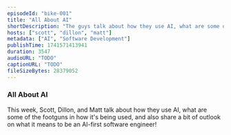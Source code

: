 ```yaml
---
episodeId: "bike-001"
title: "All About AI"
shortDescription: "The guys talk about how they use AI, what are some of the footguns in how it's being used, and also share a bit of outlook on what it means to be an AI-first software engineer!"
hosts: ["scott", "dillon", "matt"]
metadata: ["AI", "Software Development"]
publishTime: 1741571413941
duration: 3547
audioURL: "TODO"
captionURL: "TODO"
fileSizeBytes: 28379052
---
```



### All About AI

This week, <Anchor href={hosts.scott.socials.website}>Scott</Anchor>, <Anchor href={hosts.dillon.socials.website}>Dillon</Anchor>, and <Anchor href={hosts.matt.socials.website}>Matt</Anchor> talk about how they use AI, what are some of the footguns in how it's being used, and also share a bit of outlook on what it means to be an AI-first software engineer!
